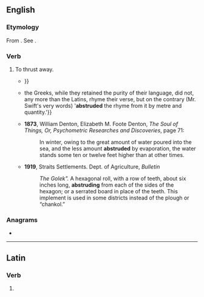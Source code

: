 ==English==

===Etymology===
{{PIE root|en|trewd}}
From {{der|en|la|abstrūdō||push away, hide}}. See {{m|en|abstruse}}.

===Verb===
{{en-verb|abstrud}}

#  {{tlb|en|obsolete|transitive}} To thrust away.
#* {{quote-book|en|year=1773|author=Thomas Patten|title=A Letter to the Right Honourable the Lord North, Chancellor of the University of Oxford, Concerning Subscription to the 39 Articles|page=27|passage=Thus it is with regard to the elementary substance of fire; dispensed, perhaps, to every thing corporeal, but hid deepest in those substances which are most densely compacted. It is intimately '''abstruded''' in what poetical licence terms the Veins of Flint; {{...}}}}
#* {{quote-book|en|year=1805|author=Tobias George Smollett|title=The Critical Review: Or, Annals of Literature|page=193|passage=.{{...}} the Greeks, while they retained the purity of their language, did not, any more than the Latins,  rhyme their verse, but on the contrary (Mr. Swift's very words) &#39;'''abstruded''' the rhyme from it by metre and quantity.'}}
#* '''1873''', William Denton, Elizabeth M. Foote Denton, ''The Soul of Things, Or, Psychometric Researches and Discoveries'', page 71:
#*: In winter, owing to the great amount of water poured into the sea, and the less amount '''abstruded''' by evaporation, the water stands some ten or twelve feet higher than at other times.
#* '''1919''', Straits Settlements. Dept. of Agriculture, ''Bulletin''
#*: ''The Golek".'' A hexagonal roll, with a row of teeth, about six inches long, '''abstruding''' from each of the sides of the hexagon; or a serrated board in place of the teeth. This implement is used in some districts instead of the plough or “chankol.”

===Anagrams===
* {{anagrams|en|a=abderstu|Dauberts|daubster|surbated}}

----

==Latin==

===Verb===
{{la-verb-form|abstrūde}}

# {{inflection of|la|abstrūdō||2|s|pres|actv|impr}}